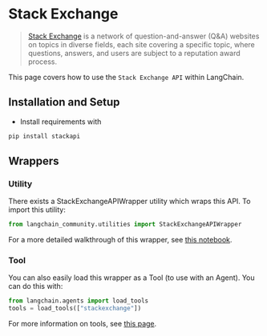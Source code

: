 # Stack Exchange

>[Stack Exchange](https://en.wikipedia.org/wiki/Stack_Exchange) is a network of 
question-and-answer (Q&A) websites on topics in diverse fields, each site covering 
a specific topic, where questions, answers, and users are subject to a reputation award process.

This page covers how to use the `Stack Exchange API` within LangChain.

## Installation and Setup
- Install requirements with 
```bash
pip install stackapi
```

## Wrappers

### Utility

There exists a StackExchangeAPIWrapper utility which wraps this API. To import this utility:

```python
from langchain_community.utilities import StackExchangeAPIWrapper
```

For a more detailed walkthrough of this wrapper, see [this notebook](/docs/integrations/tools/stackexchange).

### Tool

You can also easily load this wrapper as a Tool (to use with an Agent).
You can do this with:
```python
from langchain.agents import load_tools
tools = load_tools(["stackexchange"])
```

For more information on tools, see [this page](/docs/how_to/tools_builtin).

